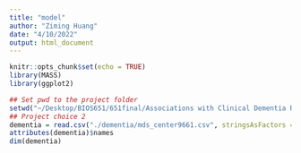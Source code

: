 ```yaml
---
title: "model"
author: "Ziming Huang"
date: "4/10/2022"
output: html_document
---
```


```r
knitr::opts_chunk$set(echo = TRUE)
library(MASS)
library(ggplot2)
```

```r
## Set pwd to the project folder
setwd("~/Desktop/BIOS651/651final/Associations with Clinical Dementia Rating")
## Project choice 2
dementia = read.csv("./dementia/mds_center9661.csv", stringsAsFactors = T)
attributes(dementia)$names
dim(dementia)
```


```r

```


